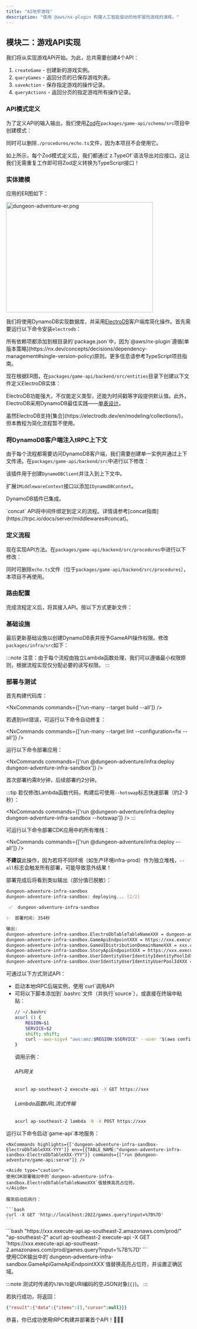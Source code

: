 ```yaml
---
title: "AI地牢游戏"
description: "使用 @aws/nx-plugin 构建人工智能驱动的地牢冒险游戏的演练。"
---
```




## 模块二：游戏API实现

我们将从实现游戏API开始。为此，总共需要创建4个API：

1. `createGame` - 创建新的游戏实例。
2. `queryGames` - 返回分页的已保存游戏列表。
3. `saveAction` - 保存指定游戏的操作记录。
4. `queryActions` - 返回分页的指定游戏所有操作记录。

### API模式定义

为了定义API的输入输出，我们使用[Zod](https://zod.dev/)在`packages/game-api/schema/src`项目中创建模式：

<Tabs>
  <TabItem label="types/action.ts">
<E2ECode lang="typescript" path="dungeon-adventure/2/schema/types/action.ts.template" />
  </TabItem>
  <TabItem label="types/common.ts">
<E2ECode lang="typescript" path="dungeon-adventure/2/schema/types/common.ts.template" />
  </TabItem>
  <TabItem label="types/game.ts">
<E2ECode lang="typescript" path="dungeon-adventure/2/schema/types/game.ts.template" />
  </TabItem>
  <TabItem label="index.ts">
<E2EDiff lang="typescript" before="dungeon-adventure/2/schema/index.ts.old.template" after="dungeon-adventure/2/schema/index.ts.template" />
  </TabItem>
</Tabs>

同时可以删除`./procedures/echo.ts`文件，因为本项目不会使用它。

<Aside type="tip">
如上所示，每个Zod模式定义后，我们都通过`z.TypeOf`语法导出对应接口。这让我们无需重复工作即可将Zod定义转换为TypeScript接口！
</Aside>

### 实体建模

应用的ER图如下：

<Image class="centered-image white-bg" src={dungeonAdventureErPng} alt="dungeon-adventure-er.png" width="400" height="300" />

我们将使用DynamoDB实现数据库，并采用[ElectroDB](https://electrodb.dev/en/core-concepts/introduction/)客户端库简化操作。首先需要运行以下命令安装`electrodb`：

<InstallCommand pkg="electrodb @aws-sdk/client-dynamodb" />

<Aside>
所有依赖项都添加到根目录的`package.json`中，因为`@aws/nx-plugin`遵循[单版本策略](https://nx.dev/concepts/decisions/dependency-management#single-version-policy)原则。更多信息请参考<Link path="guides/typescript-project#dependencies">TypeScript项目指南</Link>。
</Aside>

现在根据ER图，在`packages/game-api/backend/src/entities`目录下创建以下文件定义ElectroDB实体：

<Tabs>
  <TabItem label="action.ts">
<E2ECode lang="typescript" path="dungeon-adventure/2/entities/action.ts.template" />
  </TabItem>
  <TabItem label="game.ts">
<E2ECode lang="typescript" path="dungeon-adventure/2/entities/game.ts.template" />
  </TabItem>
</Tabs>

ElectroDB功能强大，不仅能定义类型，还能为时间戳等字段提供默认值。此外，ElectroDB采用DynamoDB最佳实践——[单表设计](https://electrodb.dev/en/core-concepts/single-table-relationships/)。

<Aside>
虽然ElectroDB支持[集合](https://electrodb.dev/en/modeling/collections/)，但本教程为简化流程暂不使用。
</Aside>

### 将DynamoDB客户端注入tRPC上下文

由于每个流程都需要访问DynamoDB客户端，我们需要创建单一实例并通过上下文传递。在`packages/game-api/backend/src`中进行以下修改：

<Tabs>
  <TabItem label="middleware/dynamodb.ts">
<E2ECode lang="typescript" path="dungeon-adventure/2/middleware/dynamodb.ts.template" />

该插件用于创建`DynamoDBClient`并注入到上下文中。
  </TabItem>
  <TabItem label="middleware/index.ts">
<E2EDiff lang="typescript" before="dungeon-adventure/2/middleware/index.ts.old.template" after="dungeon-adventure/2/middleware/index.ts.template" />

扩展`IMiddlewareContext`接口以添加`IDynamoDBContext`。
  </TabItem>
  <TabItem label="init.ts">
<E2EDiff lang="typescript" before="dungeon-adventure/2/init.ts.old.template" after="dungeon-adventure/2/init.ts.template" />

DynamoDB插件已集成。

<Aside>
`concat` API将中间件绑定到定义的流程。详情请参考[concat指南](https://trpc.io/docs/server/middlewares#concat)。
</Aside>
  </TabItem>
</Tabs>

### 定义流程

现在实现API方法。在`packages/game-api/backend/src/procedures`中进行以下修改：

<Tabs>
  <TabItem label="query-actions.ts">
<E2ECode lang="typescript" path="dungeon-adventure/2/procedures/query-actions.ts.template" />
  </TabItem>
  <TabItem label="query-games.ts">
<E2ECode lang="typescript" path="dungeon-adventure/2/procedures/query-games.ts.template" />
  </TabItem>
  <TabItem label="save-action.ts">
<E2ECode lang="typescript" path="dungeon-adventure/2/procedures/save-action.ts.template" />
  </TabItem>
  <TabItem label="save-game.ts">
<E2ECode lang="typescript" path="dungeon-adventure/2/procedures/save-game.ts.template" />
  </TabItem>
</Tabs>

同时可删除`echo.ts`文件（位于`packages/game-api/backend/src/procedures`），本项目不再使用。

### 路由配置

完成流程定义后，将其接入API。按以下方式更新文件：

<E2EDiff lang="typescript" before="dungeon-adventure/2/router.ts.old.template" after="dungeon-adventure/2/router.ts.template" />

### 基础设施

最后更新基础设施以创建DynamoDB表并授予GameAPI操作权限。修改`packages/infra/src`如下：

<Tabs>
  <TabItem label="constructs/electrodb-table.ts">
<E2ECode lang="typescript" path="dungeon-adventure/2/constructs/electrodb-table.ts.template" />
  </TabItem>
  <TabItem label="stacks/application-stack.ts">
<E2EDiff lang="typescript" before="dungeon-adventure/1/application-stack.ts.template" after="dungeon-adventure/2/stacks/application-stack.ts.template" />

:::note
注意：由于每个流程由独立Lambda函数处理，我们可以遵循最小权限原则，根据流程实现仅分配必要的读写权限。
:::
  </TabItem>
</Tabs>

### 部署与测试

首先构建代码库：

<NxCommands commands={['run-many --target build --all']} />

<Aside type="tip">
若遇到lint错误，可运行以下命令自动修复：

<NxCommands commands={['run-many --target lint --configuration=fix --all']} />
</Aside>

运行以下命令部署应用：

<NxCommands commands={['run @dungeon-adventure/infra:deploy dungeon-adventure-infra-sandbox']} />

首次部署约需8分钟，后续部署约2分钟。

:::tip
若仅修改Lambda函数代码，构建后可使用`--hotswap`标志快速部署（约2-3秒）：

<NxCommands commands={['run @dungeon-adventure/infra:deploy dungeon-adventure-infra-sandbox --hotswap']} />
:::

<Drawer title="部署命令" trigger="点击查看批量部署详情">

可运行以下命令部署CDK应用中的所有堆栈：

<NxCommands commands={['run @dungeon-adventure/infra:deploy --all']} />

**不建议**此操作，因为若将不同环境（如生产环境infra-prod）作为独立堆栈，`--all`标志会触发所有部署，可能导致意外结果！

</Drawer>

部署完成后将看到类似输出（部分值已脱敏）：

```bash
dungeon-adventure-infra-sandbox
dungeon-adventure-infra-sandbox: deploying... [2/2]

 ✅  dungeon-adventure-infra-sandbox

✨  部署时间: 354秒

输出:
dungeon-adventure-infra-sandbox.ElectroDbTableTableNameXXX = dungeon-adventure-infra-sandbox-ElectroDbTableXXX-YYY
dungeon-adventure-infra-sandbox.GameApiEndpointXXX = https://xxx.execute-api.region.amazonaws.com/prod/
dungeon-adventure-infra-sandbox.GameUIDistributionDomainNameXXX = xxx.cloudfront.net
dungeon-adventure-infra-sandbox.StoryApiEndpointXXX = https://xxx.execute-api.region.amazonaws.com/prod/
dungeon-adventure-infra-sandbox.UserIdentityUserIdentityIdentityPoolIdXXX = region:xxx
dungeon-adventure-infra-sandbox.UserIdentityUserIdentityUserPoolIdXXX = region_xxx
```

可通过以下方式测试API：
<ul>
<li>启动本地tRPC后端实例，使用`curl`调用API</li>
<li>
<Drawer title="启用Sigv4签名的curl" trigger="调用已部署的Sigv4签名API">
可将以下脚本添加到`.bashrc`文件（并执行`source`），或直接在终端中粘贴：

```bash
// ~/.bashrc
acurl () {
    REGION=$1
    SERVICE=$2
    shift; shift;
    curl --aws-sigv4 "aws:amz:$REGION:$SERVICE" --user "$(aws configure get aws_access_key_id):$(aws configure get aws_secret_access_key)" -H "X-Amz-Security-Token: $(aws configure get aws_session_token)" "$@"
}
```

调用示例：

###### API网关
```bash
acurl ap-southeast-2 execute-api -X GET https://xxx
```

###### Lambda函数URL流式传输
```bash
acurl ap-southeast-2 lambda -N -X POST https://xxx
```
</Drawer>
</li>
</ul>

<Tabs>
  <TabItem label="本地测试">
    运行以下命令启动`game-api`本地服务：

    <NxCommands highlights={['dungeon-adventure-infra-sandbox-ElectroDbTableXXX-YYY']} env={{TABLE_NAME:"dungeon-adventure-infra-sandbox-ElectroDbTableXXX-YYY"}} commands={["run @dungeon-adventure/game-api:serve"]} />

    <Aside type="caution">
    使用CDK部署输出中的`dungeon-adventure-infra-sandbox.ElectroDbTableTableNameXXX`值替换高亮占位符。
    </Aside>

    服务启动后执行：

    ```bash
    curl -X GET 'http://localhost:2022/games.query?input=%7B%7D'
    ```
  </TabItem>
  <TabItem label="云端测试">
```bash "https://xxx.execute-api.ap-southeast-2.amazonaws.com/prod/" "ap-southeast-2"
acurl ap-southeast-2 execute-api -X GET 'https://xxx.execute-api.ap-southeast-2.amazonaws.com/prod/games.query?input=%7B%7D'
```
    <Aside type="caution">
    使用CDK输出中的`dungeon-adventure-infra-sandbox.GameApiGameApiEndpointXXX`值替换高亮占位符，并设置正确区域。
    </Aside>
  </TabItem>
</Tabs>

:::note
测试时传递的`%7B%7D`是URI编码的空JSON对象(`{}`)。
:::

若执行成功，将返回：

```json
{"result":{"data":{"items":[],"cursor":null}}}
```

恭喜，你已成功使用tRPC构建并部署首个API！🎉🎉🎉